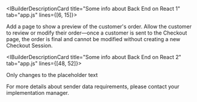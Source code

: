 <IBuilderDescriptionCard title="Some info about Back End on React 1" tab="app.js" lines={[6, 15]}>

Add a page to show a preview of the customer's order. Allow the customer to review or modify their order—once a customer is sent to the Checkout page, the order is final and cannot be modified without creating a new Checkout Session.

</IBuilderDescriptionCard>

<IBuilderDescriptionCard title="Some info about Back End on React 2" tab="app.js" lines={[48, 52]}>

Only changes to the placeholder text

<TipBox variant="warning">

For more details about sender data requirements, please contact your implementation manager.

</TipBox>

</IBuilderDescriptionCard>